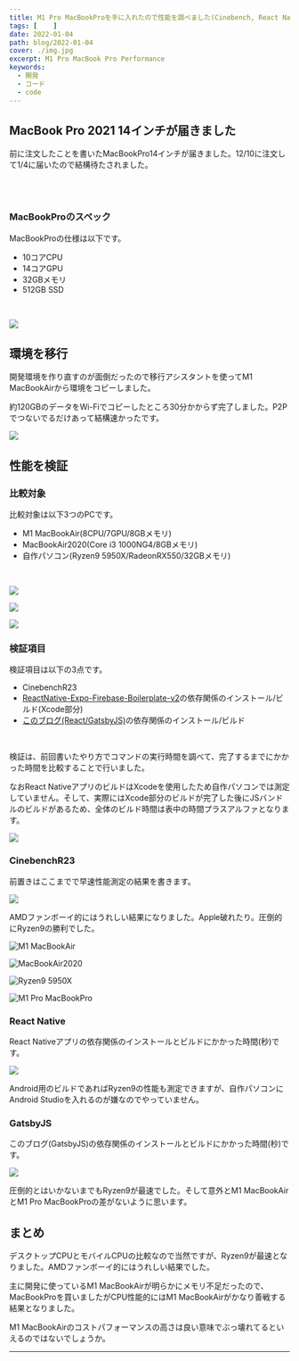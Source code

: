 ```yaml
---
title: M1 Pro MacBookProを手に入れたので性能を調べました(Cinebench, React Native, GatsbyJS)
tags: [    ]
date: 2022-01-04
path: blog/2022-01-04
cover: ./img.jpg
excerpt: M1 Pro MacBook Pro Performance
keywords:
  - 開発
  - コード
  - code
---
```


## MacBook Pro 2021 14インチが届きました

<Link to="/blog/2021-12-18">前に注文したことを書いた</Link>MacBookPro14インチが届きました。12/10に注文して1/4に届いたので結構待たされました。

<br/><br/>

### MacBookProのスペック

MacBookProの仕様は以下です。

- 10コアCPU
- 14コアGPU
- 32GBメモリ
- 512GB SSD

<br/>

![](./img2.png)

## 環境を移行

開発環境を作り直すのが面倒だったので移行アシスタントを使ってM1 MacBookAirから環境をコピーしました。

約120GBのデータをWi-Fiでコピーしたところ30分かからず完了しました。P2Pでつないでるだけあって結構速かったです。

![](./img1.jpg)

## 性能を検証

### 比較対象

比較対象は以下3つのPCです。

- M1 MacBookAir(8CPU/7GPU/8GBメモリ)
- MacBookAir2020(Core i3 1000NG4/8GBメモリ)
- 自作パソコン(Ryzen9 5950X/RadeonRX550/32GBメモリ)

<br/>

![](./img3.png)

![](./img4.png)

![](./img5.jpg)

### 検証項目

検証項目は以下の3点です。

- CinebenchR23
- [ReactNative-Expo-Firebase-Boilerplate-v2](https://github.com/kiyohken2000/ReactNative-Expo-Firebase-Boilerplate-v2)の依存関係のインストール/ビルド(Xcode部分)
- [このブログ(React/GatsbyJS)](https://github.com/kiyohken2000/retwpay-info)の依存関係のインストール/ビルド

<br/>

検証は、<Link to="/blog/2021-12-19">前回</Link>書いたやり方でコマンドの実行時間を調べて、完了するまでにかかった時間を比較することで行いました。

なおReact NativeアプリのビルドはXcodeを使用したため自作パソコンでは測定していません。そして、実際にはXcode部分のビルドが完了した後にJSバンドルのビルドがあるため、全体のビルド時間は表中の時間プラスアルファとなります。

![](/img6.png)

### CinebenchR23

前置きはここまでで早速性能測定の結果を書きます。

![](./img11.png)

AMDファンボーイ的にはうれしい結果になりました。Apple破れたり。圧倒的にRyzen9の勝利でした。

![M1 MacBookAir](./img7.jpg)

![MacBookAir2020](./img8.jpg)

![Ryzen9 5950X](./img9.jpg)

![M1 Pro MacBookPro](./img10.jpg)

### React Native

React Nativeアプリの依存関係のインストールとビルドにかかった時間(秒)です。

![](./img12.png)

Android用のビルドであればRyzen9の性能も測定できますが、自作パソコンにAndroid Studioを入れるのが嫌なのでやっていません。

### GatsbyJS

このブログ(GatsbyJS)の依存関係のインストールとビルドにかかった時間(秒)です。

![](./img13.png)

圧倒的とはいかないまでもRyzen9が最速でした。そして意外とM1 MacBookAirとM1 Pro MacBookProの差がないように思います。

## まとめ

デスクトップCPUとモバイルCPUの比較なので当然ですが、Ryzen9が最速となりました。AMDファンボーイ的にはうれしい結果でした。

主に開発に使っているM1 MacBookAirが明らかにメモリ不足だったので、MacBookProを買いましたがCPU性能的にはM1 MacBookAirがかなり善戦する結果となりました。

M1 MacBookAirのコストパフォーマンスの高さは良い意味でぶっ壊れてるといえるのではないでしょうか。

---